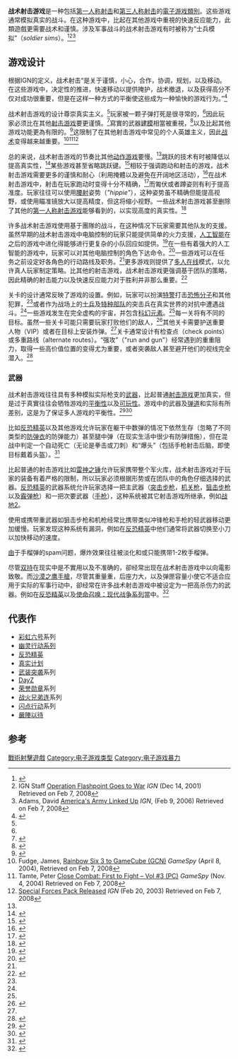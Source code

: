 {{Copyedit translation}}
{{noteTA|G1=Games}}
'''战术射击游戏'''是一种包括[[第一人称射击|第一人称射击]]和[[第三人称射击|第三人称射击]]的[[電子遊戲類型|電子游戏類別]]。这些游戏通常模拟真实的战斗。在这种游戏中，比起在其他游戏中重視的快速反应能力，此類遊戲更需要战术和谨慎。涉及军事战斗的战术射击游戏有时被称为“士兵模拟”（''soldier sims''）。<ref name=ssim>{{cite web | last = Richardson | first = Ben | title = Armed Assault | publisher = GamesRadar UK | date = April 20, 2006 | url = http://www.gamesradar.com/pc/arma-armed-assault-import/preview/armed-assault/a-2006042016405064066/g-20060420163514716024 | accessdate = 2009-02-13 | archive-date = 2011-06-16 | archive-url = https://web.archive.org/web/20110616035112/http://www.gamesradar.com/pc/arma-armed-assault-import/preview/armed-assault/a-2006042016405064066/g-20060420163514716024 | dead-url = no }}</ref><ref>IGN Staff [http://uk.pc.ign.com/articles/100/100508p1.html Operation Flashpoint Goes to War] {{Wayback|url=http://uk.pc.ign.com/articles/100/100508p1.html |date=20120206221729 }} ''IGN'' (Dec 14, 2001) Retrieved on Feb 7, 2008</ref><ref>Adams, David [http://uk.pc.ign.com/articles/687/687290p1.html America's Army Linked Up] {{Wayback|url=http://uk.pc.ign.com/articles/687/687290p1.html |date=20120211155834 }} ''IGN'', (Feb 9, 2006) Retrieved on Feb 7, 2008</ref>

== 游戏设计 ==

根据IGN的定义，战术射击“是关于谨慎，小心，合作，协调，规划，以及移动。在这些游戏中，决定性的推进，快速移动以提供掩护，战术撤退，以及获得高分不仅对成功很重要，但是在这样一种方式的平衡使这些成为一种愉快的游戏行为。”<ref>{{cite web |author=Ivan Sulic |url=http://pc.ign.com/articles/358/358691p2.html |title=Tactical Ops – PC Review at IGN |publisher=Pc.ign.com |date= |accessdate=2012-07-28 |archive-date=2012-10-26 |archive-url=https://web.archive.org/web/20121026021812/http://www.ign.com/articles/2002/05/07/tactical-ops?page=2 |dead-url=no }}</ref>

战术射击游戏的设计尊崇真实主义。<ref name="fundamentals"/>玩家被一颗子弹打死是很寻常的，<ref name="hiddenanddangerous"/>因此玩家必须比在其他[[射击游戏|射击游戏]]要更谨慎。<ref name="fundamentals">{{cite book|last=Rollings|first=Andrew|authorlink=|coauthors=Ernest Adams|title=Fundamentals of Game Design|publisher=Prentice Hall|year=2006|location=|url=http://wps.prenhall.com/bp_gamedev_1/54/14053/3597646.cw/index.html|access-date=2014-02-07|archive-date=2017-12-31|archive-url=https://web.archive.org/web/20171231072651/http://wps.prenhall.com/bp_gamedev_1/54/14053/3597646.cw/index.html|dead-url=no}}</ref>寫實的武器[[计算机模拟|建模]]相當被重視，<ref name = "deltaforce">{{cite web | url = http://www.gamespot.com/pc/action/deltaforcetaskforcedagger/review.html | publisher = GameSpot | title = Delta Force: Task Force Dagger Review | author = Scott Osborne | date = 2002-07-16 | accessdate = 2009-03-10 | archive-date = 2011-10-23 | archive-url = https://web.archive.org/web/20111023044344/http://www.gamespot.com/pc/action/deltaforcetaskforcedagger/review.html | dead-url = no }}</ref>以及比起其他游戏功能更為有限的{{link-en|強化物品|Power-up}}。<ref>{{cite web|url=http://www.gamepro.com/article/features/3729/tactical-shooters-the-second-generation/ |title=Feature: Tactical Shooters: The Second Generation |author=Jason Samuel |date=2000-11-29 |accessdate=2009-04-22 |publisher=GamePro |archiveurl=https://web.archive.org/web/20110607065033/http://www.gamepro.com/article/features/3729/tactical-shooters-the-second-generation/ |archivedate=2011-06-07 |deadurl=yes }}</ref>这限制了在其他射击游戏中常见的个人英雄主义，因此[[军事战术|战术]]变得越来越重要。<ref>Fudge, James, [http://uk.cube.gamespy.com/gamecube/tom-clancys-rainbow-six-3/505147p1.html Rainbow Six 3 to GameCube (GCN)] {{Wayback|url=http://uk.cube.gamespy.com/gamecube/tom-clancys-rainbow-six-3/505147p1.html |date=20200919055231 }} ''GameSpy'' (April 8, 2004), Retrieved on Feb 7, 2008</ref><ref>Tamte, Peter [http://uk.pc.gamespy.com/pc/close-combat-first-to-fight/563591p1.html Close Combat: First to Fight – Vol #3 (PC)] {{Wayback|url=http://uk.pc.gamespy.com/pc/close-combat-first-to-fight/563591p1.html |date=20200924005156 }} ''GameSpy'' (Nov. 4, 2004) Retrieved on Feb 7, 2008</ref><ref>[http://uk.pc.ign.com/articles/386/386807p1.html Special Forces Pack Released] {{webarchive|url=https://web.archive.org/web/20120206221716/http://uk.pc.ign.com/articles/386/386807p1.html |date=2012-02-06 }} ''IGN'' (Feb 20, 2003) Retrieved on Feb 7, 2008</ref>

总的来说，战术射击游戏的节奏比其他[[动作游戏|动作游戏]]要慢。<ref name="starwars"/>跳跃的技术有时被降低以提高真实性，<ref>{{cite web|url=http://planetgearsofwar.gamespy.com/View.php?view=Articles.Detail&id=7 |publisher=GameSpy |author=RaptoR |title=Gears of War Review |date=2006-11-25 |accessdate=2009-04-18 |deadurl=yes |archiveurl=https://web.archive.org/web/20090212133203/http://planetgearsofwar.gamespy.com/View.php?view=Articles.Detail&id=7 |archivedate=2009-02-12 }}</ref>某些游戏甚至省略跳跃键。<ref>{{cite web | url = http://reviews.cnet.com/xbox-games/tom-clancy-s-ghost/4505-9582_7-31259290.html | publisher = CNET | title = Tom Clancy's Ghost Recon 2 (Xbox) | author = Erik Wolpaw | date = 2004-11-22 | accessdate = 2009-04-18 | archive-date = 2014-02-21 | archive-url = https://web.archive.org/web/20140221215418/http://reviews.cnet.com/xbox-games/tom-clancy-s-ghost/4505-9582_7-31259290.html | dead-url = no }}</ref>相较于强调跑动和射击的游戏，战术射击游戏需要更多的谨慎和耐心（利用掩體以及避免在开阔地区活动），<ref>{{cite web | url = http://www.videogamer.com/xbox360/gears_of_war/preview-279.html | title = Gears of War Hands-on Preview | author = Andrew Vandervell | date = 2006-10-16 | publisher = videogamer.com | accessdate = 2009-04-21 | archive-url = https://web.archive.org/web/20081204124245/http://www.videogamer.com/xbox360/gears_of_war/preview-279.html | archive-date = 2008-12-04 | dead-url = yes }}</ref>在战术射击游戏中，射击在玩家跑动时变得十分不精确，<ref>{{cite web|url=http://archive.gamespy.com/previews/october02/ghostreconxbox/ |title=Tom Clancy's Ghost Recon (Xbox) |author=Shane Satterfield |date=2002-10-16 |publisher=GameSpy |accessdate=2009-04-21 |deadurl=yes |archiveurl=https://web.archive.org/web/20091023174537/http://archive.gamespy.com/previews/october02/ghostreconxbox/ |archivedate=2009-10-23 }}</ref>而匍伏或者蹲姿则有利于提高准度。玩家往往可以使用[[腰射|腰射]]姿势（''"hippie"''），这种姿势虽不精确但能提高视野，或使用瞄准镜放大以提高精度，但这将缩小视野。一些战术射击游戏甚至删除了其他的[[第一人称射击游戏|第一人称射击游戏]]能够看到的{{link-en|十字线|Reticle}}，以实现高度的真实性。<ref>{{cite web | url = http://www.computerandvideogames.com/article.php?id=136261 | title = America's Army: Rise of a Soldier | author = Official Xbox Magazine staff | publisher = CVG | date = 2006-03-25 | accessdate = 2009-04-21 | archive-date = 2014-02-28 | archive-url = https://web.archive.org/web/20140228094519/http://www.computerandvideogames.com/136261/reviews/americas-army-rise-of-a-soldier-review/ | dead-url = no }}</ref>

许多战术射击游戏使用基于團隊的战斗，在这种情况下玩家需要其他队友的支援。虽然早期的战术射击游戏中电脑控制的玩家只能提供简单的火力支援，[[人工智能|人工智能]]在之后的游戏中进化得能够进行更复杂的小队回应如提供{{link-en|火力压制|Suppressive fire}}。<ref>{{cite web|url=http://www.gamespot.com/pc/action/deltaforcereloaded/review.html |publisher=GameSpot |title=Delta Force: Xtreme Review |author=Alex Navarro |date=2005-06-07 |accessdate=2009-04-18 |deadurl=yes |archiveurl=https://web.archive.org/web/20080515070229/http://www.gamespot.com/pc/action/deltaforcereloaded/review.html |archivedate=2008-05-15 }}</ref>在一些有着强大的人工智能的游戏中，玩家可以对其他电脑控制的角色下达命令。<ref name="starwars">{{cite web | url = http://xbox.gamespy.com/xbox/star-wars-republic-commando/589626p1.html | title = Star Wars: Republic Commando (Xbox) | publisher = GameSpy | author = Will Tuttle | date = 2005-02-21 | accessdate = 2009-03-10 | archive-date = 2005-02-24 | archive-url = https://web.archive.org/web/20050224043117/http://xbox.gamespy.com/xbox/star-wars-republic-commando/589626p1.html | dead-url = no }}</ref>一些游戏可以在任务之前设定好各角色的行动路线及职务。<ref name="hiddenanddangerous"/>更多游戏则提供了[[多人遊戲|多人在线]]模式，以允许真人玩家制定策略。比其他的射击游戏，战术射击游戏更强调基于团队的策略，因此精确的射击能力以及快速反应能力对于胜利并非那么重要。<ref name="xboxonline">{{cite web|url=http://www.xbox.com/en-US/games/t/tomclancysghostreconadvancedwarfighterxbox360/20060331-ghostingonline.htm |title=Ghosting Online |publisher=xbox.com |author=Alex McLain |accessdate=2009-03-10 |deadurl=yes |archiveurl=https://web.archive.org/web/20090409211104/http://www.xbox.com/en-US/games/t/tomclancysghostreconadvancedwarfighterxbox360/20060331-ghostingonline.htm |archivedate=2009-04-09 }}</ref>

关卡的设计通常反映了游戏的设置。例如，玩家可以扮演[[特警|特警]]打击[[恐怖分子|恐怖分子]]和其他犯罪，<ref name="SWAT4"/>或者作为战场上的[[士兵|士兵]]及[[特种部队|特种部队]]的突击兵在真实世界的对抗中遭遇战斗。<ref name="hiddenanddangerous"/>一些游戏发生在完全虚构的宇宙，并包含[[科幻|科幻元素]]。<ref name="starwars"/>每一关将有不同的目标。虽然一些关卡可能只需要玩家打败他们的敌人，<ref name="hiddenanddangerous">{{cite web | url = http://reviews.cnet.com/pc-games/hidden-dangerous-2-pc/4505-9696_7-30989326.html | title = Hidden & Dangerous 2 (PC) | date = 2003-10-28 | publisher = CNET | author = Scott Osborne | accessdate = 2009-03-10 | archive-date = 2014-02-21 | archive-url = https://web.archive.org/web/20140221215415/http://reviews.cnet.com/pc-games/hidden-dangerous-2-pc/4505-9696_7-30989326.html | dead-url = no }}</ref>其他关卡需要护送重要人物（VIP）或者在目标上安装炸弹。<ref name="SWAT4"/>关卡通常设计有检查点（check points）或多重路线（alternate routes）。“强攻”（"run and gun"）经常遇到的重重阻力，取得一些高价值位置的变得尤为重要，或者突袭敌人甚至避开他们的视线完全潜入。<ref name="SWAT4">{{cite web | url = http://pc.ign.com/articles/578/578604p1.html | title = SWAT 4 Impressions | author = Tom McNamara | publisher = IGN | accessdate = 2009-03-10 | date = 2005-01-10 | archive-date = 2011-06-13 | archive-url = https://web.archive.org/web/20110613063056/http://pc.ign.com/articles/578/578604p1.html | dead-url = no }}</ref>

=== 武器 ===
战术射击游戏往往具有多种模拟实际枪支的[[武器|武器]]，比起普通[[射击游戏|射击游戏]]更加真实，但是过于真實往往会牺牲游戏的[[平衡性|平衡性]]以及[[可玩性|可玩性]]。游戏中的武器及[[彈道學|弹道]]和实际有所差别，这是为了保证多人游戏的平衡性。<ref>{{cite web |url=http://www.gameranx.com/updates/id/5150/article/modern-warfare-3-balanced-guns-a-matter-of-perception-says-infinity-ward/ |title=Modern Warfare 3: Balanced Guns a Matter of Perception, says Infinity Ward |publisher=Gameranx.com |date=2012-02-20 |accessdate=2012-07-28 |archive-date=2020-11-27 |archive-url=https://web.archive.org/web/20201127085549/https://gameranx.com/updates/id/5150/article/modern-warfare-3-balanced-guns-a-matter-of-perception-says-infinity-ward/ |dead-url=no }}</ref><ref>{{cite web |author=Ryan Fleming |url=http://www.digitaltrends.com/gaming/call-of-duty-modern-warfare-3-review/ |title=Call of Duty: Modern Warfare 3 Review |publisher=Digital Trends |date=2011-11-08 |accessdate=2012-07-28 |deadurl=yes |archiveurl=https://web.archive.org/web/20121105042020/http://www.digitaltrends.com/gaming/call-of-duty-modern-warfare-3-review/ |archivedate=2012-11-05 }}</ref>

比如[[反恐精英|反恐精英]]以及其他游戏允许玩家在躯干中数弹的情况下依然生存（忽略了不同类型的[[防弹衣|防弹衣]]的防弹能力）甚至腿中弹（在现实生活中很少有防弹措施），但在混战中判定一个自动死亡（无论是拳击或刀刺）和“爆头”（包括手枪射击后脑，即使目标戴着头盔）。<ref name="gamespot1">{{cite web |author= |url=http://www.gamespot.com/half-life-counter-strike/reviews/half-life-counter-strike-review-2657769/ |title=Half-Life: Counter-Strike Review |publisher=GameSpot.com |date=2000-11-08 |accessdate=2012-07-28 |archive-date=2012-11-21 |archive-url=https://web.archive.org/web/20121121012143/http://www.gamespot.com/half-life-counter-strike/reviews/half-life-counter-strike-review-2657769/ |dead-url=no }}</ref>

比起普通的射击游戏比如[[雷神之锤_(游戏)|雷神之锤]]允许玩家携带整个军火库，战术射击游戏对于玩家的装备有着严格的限制，所以玩家必须根据形势或在团队中的角色仔细选择的武器。[[反恐精英|反恐精英]]的武器系统允许玩家选择一把主武器（[[突击步枪|突击步枪]]，[[机关枪|机关枪]]，[[狙击步枪|狙击步枪]]以及[[霰弹枪|霰弹枪]]）和一把次要武器（[[手枪|手枪]]），这种系统被其它射击游戏所继承，例如[[战地2|战地2]]。

使用或携带重武器如狙击步枪和机枪经常比携带类似冲锋枪和手枪的轻武器移动更加缓慢。玩家发现这种系统有漏洞，例如在[[反恐精英|反恐精英]]中他们通常将武器切换至小刀以加快移动的速度。

[[嚴陣以待|由]]于手榴弹的spam问题，爆炸效果往往被淡化和或只能携带1-2枚手榴弹。

尽管[[双持|双持]]在现实中是不實用以及不准确的，卻经常出现在战术射击游戏中以向電影致敬。而[[沙漠之鹰手槍|沙漠之鹰手槍]]，尽管其重量重，后座力大，以及弹匣容量小使它不适合应用于实际的军事行动中，卻经常在许多战术射击游戏中被设定为一把高杀伤力的武器。例如在[[反恐精英|反恐精英]]以及[[使命召唤4：现代战争|使命召唤：现代战争系列]]當中。<ref>{{cite web |url=http://world.guns.ru/handguns/hg/isr/desert-eagle-e.html |title=存档副本 |accessdate=2013-11-22 |deadurl=yes |archiveurl=https://web.archive.org/web/20131022124056/http://world.guns.ru/handguns/hg/isr/desert-eagle-e.html |archivedate=2013-10-22 }}</ref>

== 代表作 ==
*[[彩虹六号|彩虹六号]]系列
*[[幽灵行动系列|幽灵行动系列]]
*[[反恐精英|反恐精英]]
*[[真实计划|真实计划]]
*[[武装突袭|武装突袭]]系列
*[[DayZ|DayZ]]
*[[荣誉勋章_(游戏)|荣誉勋章]]系列
*[[战火兄弟连|战火兄弟连]]系列
*[[闪点行动|闪点行动]]系列
*[[嚴陣以待|嚴陣以待]]

== 参考 ==
{{Reflist|2}}

{{電子遊戲類型}}

[[Category:戰術射擊遊戲|]]
[[Category:电子游戏类型|Category:电子游戏类型]]
[[Category:电子游戏暴力|Category:电子游戏暴力]]